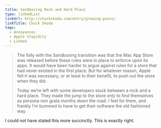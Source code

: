 ```yaml
---
title: Sandboxing Rock and Hard Place
type: linkedList
linkUrl: http://chuckskoda.com/entry/growing-pains/
linkTitle: Chuck Skoda
tags:
  - Annoyances
  - Apple Stupidity
  - Linked
---
```


> The folly with the Sandboxing transition was that the Mac App Store was released before these rules were in place to enforce upon its apps. It would have been harder to argue against rules for a store that had never existed in the first place. But for whatever reason, Apple felt it was necessary, or at least to their benefit, to push out the store when they did.
>
> Today we’re left with some developers stuck between a rock and a hard place. They made the jump to the store only to find themselves as persona non grata months down the road. I feel for them, and frankly I’m bummed to have to get their software the old fashioned way.

I could not have stated this more succinctly. This is exactly right.
